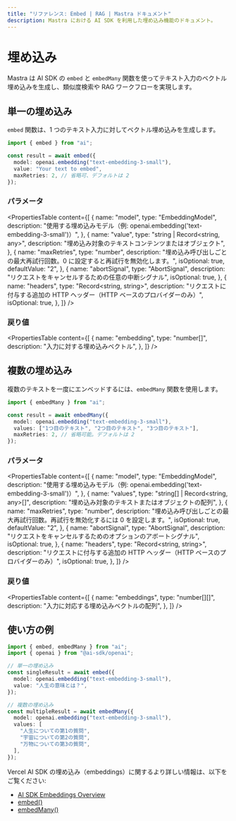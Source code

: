 ```yaml
---
title: "リファレンス: Embed | RAG | Mastra ドキュメント"
description: Mastra における AI SDK を利用した埋め込み機能のドキュメント。
---
```


# 埋め込み

Mastra は AI SDK の `embed` と `embedMany` 関数を使ってテキスト入力のベクトル埋め込みを生成し、類似度検索や RAG ワークフローを実現します。

## 単一の埋め込み

`embed` 関数は、1 つのテキスト入力に対してベクトル埋め込みを生成します。

```typescript
import { embed } from "ai";

const result = await embed({
  model: openai.embedding("text-embedding-3-small"),
  value: "Your text to embed",
  maxRetries: 2, // 省略可、デフォルトは 2
});
```


### パラメータ

<PropertiesTable
  content={[
    {
      name: "model",
      type: "EmbeddingModel",
      description:
        "使用する埋め込みモデル（例: openai.embedding('text-embedding-3-small')）",
    },
    {
      name: "value",
      type: "string | Record<string, any>",
      description: "埋め込み対象のテキストコンテンツまたはオブジェクト",
    },
    {
      name: "maxRetries",
      type: "number",
      description:
        "埋め込み呼び出しごとの最大再試行回数。0 に設定すると再試行を無効化します。",
      isOptional: true,
      defaultValue: "2",
    },
    {
      name: "abortSignal",
      type: "AbortSignal",
      description: "リクエストをキャンセルするための任意の中断シグナル",
      isOptional: true,
    },
    {
      name: "headers",
      type: "Record<string, string>",
      description:
        "リクエストに付与する追加の HTTP ヘッダー（HTTP ベースのプロバイダーのみ）",
      isOptional: true,
    },
  ]}
/>

### 戻り値

<PropertiesTable
  content={[
    {
      name: "embedding",
      type: "number[]",
      description: "入力に対する埋め込みベクトル",
    },
  ]}
/>

## 複数の埋め込み

複数のテキストを一度にエンベッドするには、`embedMany` 関数を使用します。

```typescript
import { embedMany } from "ai";

const result = await embedMany({
  model: openai.embedding("text-embedding-3-small"),
  values: ["1つ目のテキスト", "2つ目のテキスト", "3つ目のテキスト"],
  maxRetries: 2, // 省略可能。デフォルトは 2
});
```


### パラメータ

<PropertiesTable
  content={[
    {
      name: "model",
      type: "EmbeddingModel",
      description:
        "使用する埋め込みモデル（例: openai.embedding('text-embedding-3-small')）",
    },
    {
      name: "values",
      type: "string[] | Record<string, any>[]",
      description: "埋め込み対象のテキストまたはオブジェクトの配列",
    },
    {
      name: "maxRetries",
      type: "number",
      description:
        "埋め込み呼び出しごとの最大再試行回数。再試行を無効化するには 0 を設定します。",
      isOptional: true,
      defaultValue: "2",
    },
    {
      name: "abortSignal",
      type: "AbortSignal",
      description: "リクエストをキャンセルするためのオプションのアボートシグナル",
      isOptional: true,
    },
    {
      name: "headers",
      type: "Record<string, string>",
      description:
        "リクエストに付与する追加の HTTP ヘッダー（HTTP ベースのプロバイダーのみ）",
      isOptional: true,
    },
  ]}
/>

### 戻り値

<PropertiesTable
  content={[
    {
      name: "embeddings",
      type: "number[][]",
      description:
        "入力に対応する埋め込みベクトルの配列",
    },
  ]}
/>

## 使い方の例

```typescript
import { embed, embedMany } from "ai";
import { openai } from "@ai-sdk/openai";

// 単一の埋め込み
const singleResult = await embed({
  model: openai.embedding("text-embedding-3-small"),
  value: "人生の意味とは？",
});

// 複数の埋め込み
const multipleResult = await embedMany({
  model: openai.embedding("text-embedding-3-small"),
  values: [
    "人生についての第1の質問",
    "宇宙についての第2の質問",
    "万物についての第3の質問",
  ],
});
```

Vercel AI SDK の埋め込み（embeddings）に関するより詳しい情報は、以下をご覧ください:

* [AI SDK Embeddings Overview](https://sdk.vercel.ai/docs/ai-sdk-core/embeddings)
* [embed()](https://sdk.vercel.ai/docs/reference/ai-sdk-core/embed)
* [embedMany()](https://sdk.vercel.ai/docs/reference/ai-sdk-core/embed-many)
